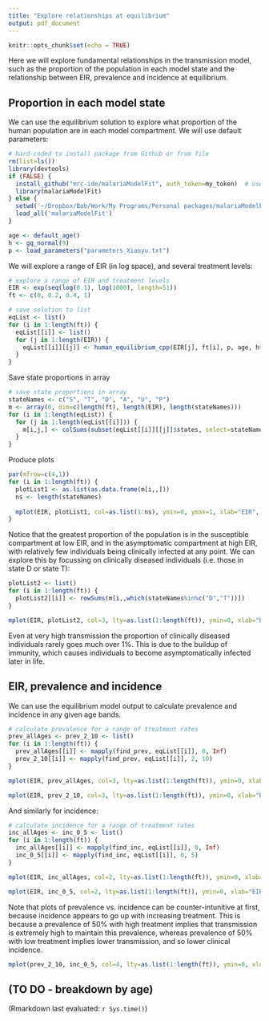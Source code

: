 ```yaml
---
title: "Explore relationships at equilibrium"
output: pdf_document
---
```


```r
knitr::opts_chunk$set(echo = TRUE)
```


Here we will explore fundamental relationships in the transmission model, such as the proportion of the population in each model state and the relationship between EIR, prevalence and incidence at equilibrium.


## Proportion in each model state

We can use the equilibrium solution to explore what proportion of the human population are in each model compartment. We will use default parameters:

```r
# hard-coded to install package from Github or from file
rm(list=ls())
library(devtools)
if (FALSE) {
  install_github("mrc-ide/malariaModelFit", auth_token=my_token)  # use your own Github personal access token as my_token here. This step is required as the package is currently private.
  library(malariaModelFit)
} else {
  setwd('~/Dropbox/Bob/Work/My Programs/Personal packages/malariaModelFit')
  load_all('malariaModelFit')
}
```

```r
age <- default_age()
h <- gq_normal(9)
p <- load_parameters("parameters_Xiaoyu.txt")
```

We will explore a range of EIR (in log space), and several treatment levels:

```r
# explore a range of EIR and treatment levels
EIR <- exp(seq(log(0.1), log(1000), length=51))
ft <- c(0, 0.2, 0.4, 1)

# save solution to list
eqList <- list()
for (i in 1:length(ft)) {
  eqList[[i]] <- list()
  for (j in 1:length(EIR)) {
    eqList[[i]][[j]] <- human_equilibrium_cpp(EIR[j], ft[i], p, age, h$nodes, h$weights)
  }
}
```

Save state proportions in array

```r
# save state proportions in array
stateNames <- c("S", "T", "D", "A", "U", "P")
m <- array(0, dim=c(length(ft), length(EIR), length(stateNames)))
for (i in 1:length(eqList)) {
  for (j in 1:length(eqList[[i]])) {
    m[i,j,] <- colSums(subset(eqList[[i]][[j]]$states, select=stateNames))
  }
}
```

Produce plots

```r
par(mfrow=c(4,1))
for (i in 1:length(ft)) {
  plotList1 <- as.list(as.data.frame(m[i,,]))
  ns <- length(stateNames)
  
  mplot(EIR, plotList1, col=as.list(1:ns), ymin=0, ymax=1, xlab="EIR", ylab="proportion", main=paste0("treatment rate ft = ", ft[i]), legend_margin=8, legend_inset=0.2, legend1_title="Model state", legend1_label=stateNames, legend1_col=1:ns, log="x")
}
```


Notice that the greatest proportion of the population is in the susceptible compartment at low EIR, and in the asymptomatic compartment at high EIR, with relatively few individuals being clinically infected at any point. We can explore this by focussing on clinically diseased individuals (i.e. those in state D or state T):


```r
plotList2 <- list()
for (i in 1:length(ft)) {
  plotList2[[i]] <- rowSums(m[i,,which(stateNames%in%c("D","T"))])
}

mplot(EIR, plotList2, col=3, lty=as.list(1:length(ft)), ymin=0, xlab="EIR", ylab="proportion", main="EIR vs. Proportion clinically diseased (states D & T)", legend_margin=8, legend_inset=0.2, legend1_title="Treatment rate", legend1_label=ft, legend1_col=3, legend1_lty=1:length(ft), log="x")
```

Even at very high transmission the proportion of clinically diseased individuals rarely goes much over 1%. This is due to the buildup of immunity, which causes individuals to become asymptomatically infected later in life.


\newpage
## EIR, prevalence and incidence

We can use the equilibrium model output to calculate prevalence and incidence in any given age bands.

```r
# calculate prevalence for a range of treatment rates
prev_allAges <- prev_2_10 <- list()
for (i in 1:length(ft)) {
  prev_allAges[[i]] <- mapply(find_prev, eqList[[i]], 0, Inf)
  prev_2_10[[i]] <- mapply(find_prev, eqList[[i]], 2, 10)
}
```

```r

mplot(EIR, prev_allAges, col=3, lty=as.list(1:length(ft)), ymin=0, xlab="EIR", ylab="PfPR all ages", main="EIR vs. prevalence (all ages)", legend_margin=8, legend_inset=0.2, legend1_title="Treatment rate", legend1_label=ft, legend1_col=3, legend1_lty=1:length(ft), log="x")

```

```r

mplot(EIR, prev_2_10, col=3, lty=as.list(1:length(ft)), ymin=0, xlab="EIR", ylab="PfPR 2-10", main="EIR vs. prevalence in 2-10 year olds", legend_margin=8, legend_inset=0.2, legend1_title="Treatment rate", legend1_label=ft, legend1_col=3, legend1_lty=1:length(ft), log="x")

```

And similarly for incidence:

```r
# calculate incidence for a range of treatment rates
inc_allAges <- inc_0_5 <- list()
for (i in 1:length(ft)) {
  inc_allAges[[i]] <- mapply(find_inc, eqList[[i]], 0, Inf)
  inc_0_5[[i]] <- mapply(find_inc, eqList[[i]], 0, 5)
}
```

```r

mplot(EIR, inc_allAges, col=2, lty=as.list(1:length(ft)), ymin=0, xlab="EIR", ylab="clinical incidence (all ages)", main="EIR vs. incidence (all ages)", legend_margin=8, legend_inset=0.2, legend1_title="Treatment rate", legend1_label=ft, legend1_col=2, legend1_lty=1:length(ft), log="x")

```

```r

mplot(EIR, inc_0_5, col=2, lty=as.list(1:length(ft)), ymin=0, xlab="EIR", ylab="clinical incidence (all ages)", main="EIR vs. incidence in 0-5 year olds", legend_margin=8, legend_inset=0.2, legend1_title="Treatment rate", legend1_label=ft, legend1_col=2, legend1_lty=1:length(ft), log="x")

```

Note that plots of prevalence vs. incidence can be counter-intunitive at first, because incidence appears to go up with increasing treatment. This is because a prevalence of 50% with high treatment implies that transmission is extremely high to maintain this prevalence, whereas prevalence of 50% with low treatment implies lower transmission, and so lower clinical incidence.

```r

mplot(prev_2_10, inc_0_5, col=4, lty=as.list(1:length(ft)), ymin=0, xlab="PfPR 2-10", ylab="clinical incidence 0-5", main="prevalence in 2-10 year olds vs.\n clinical incidence in 0 to 5 year olds", legend_margin=8, legend_inset=0.2, legend1_title="Treatment rate", legend1_label=ft, legend1_col=4, legend1_lty=1:length(ft))

```

## (TO DO - breakdown by age)

(Rmarkdown last evaluated: `r Sys.time()`)
